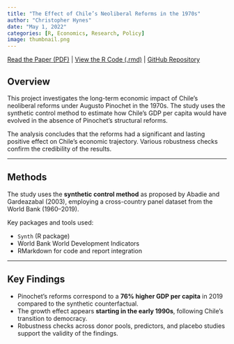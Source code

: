 ```yaml
---
title: "The Effect of Chile’s Neoliberal Reforms in the 1970s"
author: "Christopher Hynes"
date: "May 1, 2022"
categories: [R, Economics, Research, Policy]
image: thumbnail.png
---
```


<i class="fa-solid fa-file-pdf"></i> [Read the Paper (PDF)](chile-neoliberal-reforms.pdf) |
<i class="fa-solid fa-file-code"></i> [View the R Code (.rmd)](chile-neoliberal-reforms.Rmd) |
<i class="fa-brands fa-github"></i> [GitHub Repository](https://github.com/hynesc/chile-neoliberal-reforms)

## Overview

This project investigates the long-term economic impact of Chile's neoliberal reforms under Augusto Pinochet in the 1970s. The study uses the synthetic control method to estimate how Chile’s GDP per capita would have evolved in the absence of Pinochet’s structural reforms.

The analysis concludes that the reforms had a significant and lasting positive effect on Chile’s economic trajectory. Various robustness checks confirm the credibility of the results.

---

## Methods

The study uses the **synthetic control method** as proposed by Abadie and Gardeazabal (2003), employing a cross-country panel dataset from the World Bank (1960–2019).

Key packages and tools used:

-   `Synth` (R package)
-   World Bank World Development Indicators
-   RMarkdown for code and report integration

---

## Key Findings

-   Pinochet’s reforms correspond to a **76% higher GDP per capita** in 2019 compared to the synthetic counterfactual.
-   The growth effect appears **starting in the early 1990s**, following Chile’s transition to democracy.
-   Robustness checks across donor pools, predictors, and placebo studies support the validity of the findings.
